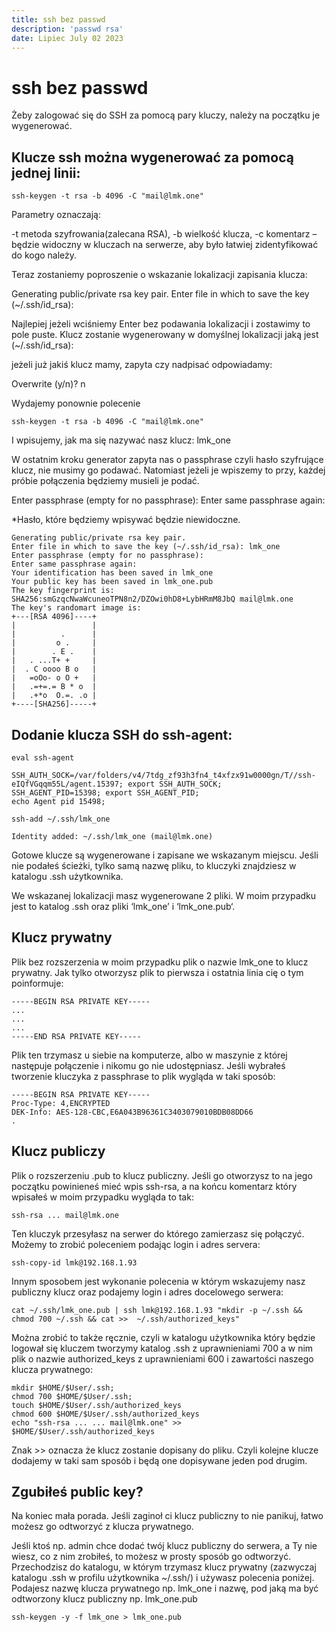 ```yaml
---
title: ssh bez passwd
description: 'passwd rsa'
date: Lipiec July 02 2023
---
```


# ssh bez passwd

Żeby zalogować się do SSH za pomocą pary kluczy, należy na początku je wygenerować.

## Klucze ssh można wygenerować za pomocą jednej linii:

```
ssh-keygen -t rsa -b 4096 -C "mail@lmk.one"
```

Parametry oznaczają: 

-t metoda szyfrowania(zalecana RSA),
-b wielkość klucza,
-c komentarz – będzie widoczny w kluczach na serwerze, aby było łatwiej zidentyfikować do kogo należy.

Teraz zostaniemy poproszenie o wskazanie lokalizacji zapisania klucza:

Generating public/private rsa key pair.
Enter file in which to save the key (~/.ssh/id_rsa):

Najlepiej jeżeli wciśniemy Enter bez podawania lokalizacji i zostawimy to pole puste. Klucz zostanie wygenerowany w domyślnej lokalizacji jaką jest (~/.ssh/id_rsa):

jeżeli już jakiś klucz mamy, zapyta czy nadpisać odpowiadamy: 

Overwrite (y/n)? n

Wydajemy ponownie polecenie

```
ssh-keygen -t rsa -b 4096 -C "mail@lmk.one"
```

I wpisujemy, jak ma się nazywać nasz klucz: lmk_one

W ostatnim kroku generator zapyta nas o passphrase czyli hasło szyfrujące klucz, nie musimy go podawać. Natomiast jeżeli je wpiszemy to przy, każdej próbie połączenia będziemy musieli je podać.

Enter passphrase (empty for no passphrase): Enter same passphrase again:

*Hasło, które będziemy wpisywać będzie niewidoczne.

```
Generating public/private rsa key pair.
Enter file in which to save the key (~/.ssh/id_rsa): lmk_one
Enter passphrase (empty for no passphrase): 
Enter same passphrase again: 
Your identification has been saved in lmk_one
Your public key has been saved in lmk_one.pub
The key fingerprint is:
SHA256:smGzqcNwaWcuneoTPN8n2/DZOwi0hD8+LybHRmM8JbQ mail@lmk.one
The key's randomart image is:
+---[RSA 4096]----+
|                 |
|          .      |
|         o .     |
|        . E .    |
|   . ...T+ +     |
|  . C oooo B o   |
|   =oOo- o O +   |
|   .=+=.= B * o  |
|   .+*o  O.=. .o |
+----[SHA256]-----+
```

## Dodanie klucza SSH do ssh-agent:

```
eval ssh-agent
```

```
SSH_AUTH_SOCK=/var/folders/v4/7tdg_zf93h3fn4_t4xfzx91w0000gn/T//ssh-eIQfVGqqm55L/agent.15397; export SSH_AUTH_SOCK;
SSH_AGENT_PID=15398; export SSH_AGENT_PID;
echo Agent pid 15498;
```

```
ssh-add ~/.ssh/lmk_one
```

```
Identity added: ~/.ssh/lmk_one (mail@lmk.one)
```

Gotowe klucze są wygenerowane i zapisane we wskazanym miejscu. Jeśli nie podałeś ścieżki, tylko samą nazwę pliku, to kluczyki znajdziesz w katalogu .ssh użytkownika.


We wskazanej lokalizacji masz wygenerowane 2 pliki. W moim przypadku jest to katalog .ssh oraz pliki ‘lmk_one’ i ‘lmk_one.pub‘.

## Klucz prywatny

Plik bez rozszerzenia w moim przypadku plik o nazwie lmk_one to klucz prywatny. Jak tylko otworzysz plik to pierwsza i ostatnia linia cię o tym poinformuje:


```
-----BEGIN RSA PRIVATE KEY-----
...
...
...
-----END RSA PRIVATE KEY-----
```

Plik ten trzymasz u siebie na komputerze, albo w maszynie z której następuje połączenie i nikomu go nie udostępniasz. Jeśli wybrałeś tworzenie kluczyka z passphrase to plik wygląda w taki sposób:

```
-----BEGIN RSA PRIVATE KEY-----
Proc-Type: 4,ENCRYPTED
DEK-Info: AES-128-CBC,E6A043B96361C3403079010BDB08DD66
.
```

## Klucz publiczy

Plik o rozszerzeniu .pub to klucz publiczny. Jeśli go otworzysz to na jego początku powinieneś mieć wpis ssh-rsa, a na końcu komentarz który wpisałeś w moim przypadku wygląda to tak:

```
ssh-rsa ... mail@lmk.one
```

Ten kluczyk przesyłasz na serwer do którego zamierzasz się połączyć. Możemy to zrobić poleceniem podając login i adres servera:

```
ssh-copy-id lmk@192.168.1.93
```

Innym sposobem jest wykonanie polecenia w którym wskazujemy nasz publiczny klucz oraz podajemy login i adres docelowego serwera:

```
cat ~/.ssh/lmk_one.pub | ssh lmk@192.168.1.93 "mkdir -p ~/.ssh && chmod 700 ~/.ssh && cat >>  ~/.ssh/authorized_keys"
```

Można zrobić to także ręcznie, czyli w katalogu użytkownika który będzie logował się kluczem tworzymy katalog .ssh z uprawnieniami 700 a w nim plik o nazwie authorized_keys z uprawnieniami 600 i zawartości naszego klucza prywatnego:

```
mkdir $HOME/$User/.ssh;
chmod 700 $HOME/$User/.ssh;
touch $HOME/$User/.ssh/authorized_keys
chmod 600 $HOME/$User/.ssh/authorized_keys
echo "ssh-rsa ... ... mail@lmk.one" >> $HOME/$User/.ssh/authorized_keys
```

Znak >> oznacza że klucz zostanie dopisany do pliku. Czyli kolejne klucze dodajemy w taki sam sposób i będą one dopisywane jeden pod drugim.

## Zgubiłeś public key?

Na koniec mała porada. Jeśli zaginoł ci klucz publiczny to nie panikuj, łatwo możesz go odtworzyć z klucza prywatnego.

Jeśli ktoś np. admin chce dodać twój klucz publiczny do serwera, a Ty nie wiesz, co z nim zrobiłeś, to możesz w prosty sposób go odtworzyć. Przechodzisz do katalogu, w którym trzymasz klucz prywatny (zazwyczaj katalogu .ssh w profilu użytkownika ~/.ssh/) i używasz polecenia poniżej. Podajesz nazwę klucza prywatnego np. lmk_one i nazwę, pod jaką ma być odtworzony klucz publiczny np. lmk_one.pub

```
ssh-keygen -y -f lmk_one > lmk_one.pub
```
